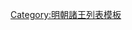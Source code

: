 {{ming|title=明朝南川國諸王|ed=南川國|head=[[成化]]七年（[[1471年]]）封。|
{{ming/title}}
{{ming/list|南川安靖王|[[朱申鋸]]|朱友垓、庶四子|[[1471年]]—[[1532年]]|成化七年封。[[嘉靖]]十一年薨。}}
{{ming/list|南川長子|[[朱賓淴]]|朱申鋸、一子||不知何年封[[长子 (封号)|長子]]。先卒。}}
{{ming/list|南川長孫|[[朱讓檐]]|朱賓淴、一子||不知何年封[[长孙 (封号)|長孫]]。先卒。}}
{{ming/list|南川王|[[朱賓灠]]|朱申鋸、二子|追封|[[正德 (明朝)|正德]]中封[[鎮國將軍]]。嘉靖中卒。以子[[朱讓樨|讓樨]]襲封。追封王。}}
{{ming/list|南川王|[[朱讓樨]]|朱賓灠、庶一子|[[1536年]]—[[1577年]]|嘉靖十五年襲封。[[萬曆]]五年薨。}}
{{ming/list|南川王|[[朱承煠]]|朱讓樨、庶一子|追封|[[隆庆 (明朝)|隆慶]]四年以鎮國將軍改封長子。萬曆五年先卒。以子[[朱宣䴞|宣䴞]]襲封。追封王。}}
{{ming/list|南川康僖王<ref>《[[國榷]]》</ref>|[[朱宣䴞]]|朱承煠、庶一子|[[1582年]]—[[1602年]]|萬曆十年襲封。三十年薨。}}
{{ming/list|南川王|[[朱奉𨨫]]|朱宣䴞、嫡一子|[[1604年]]—[[1612年]]|萬曆三十二年襲封。四十年薨。}}
{{ming/list|南川王|[[朱至湘]]|朱奉𨨫、嫡一子|[[1617年]]—？年|萬曆四十五年襲封。}}
{{ming/note|參考文獻}}
{{ming/note|ref}}
}}<noinclude>
[[Category:明朝諸王列表模板]]
</noinclude>